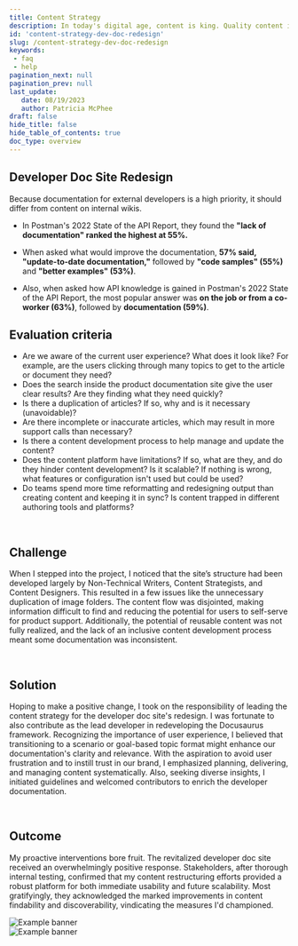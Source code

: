 ```yaml
---
title: Content Strategy
description: In today's digital age, content is king. Quality content is crucial for establishing a brand's authority and for remaining competitive. 
id: 'content-strategy-dev-doc-redesign'
slug: /content-strategy-dev-doc-redesign
keywords: 
 - faq
 - help
pagination_next: null
pagination_prev: null
last_update: 
   date: 08/19/2023
   author: Patricia McPhee
draft: false
hide_title: false
hide_table_of_contents: true
doc_type: overview
---
```





## Developer Doc Site Redesign

Because documentation for external developers is a high priority, it should differ from content on internal wikis.

- In Postman's 2022 State of the API Report, they found the **"lack of documentation" ranked the highest at 55%.**

- When asked what would improve the documentation, **57% said, "update-to-date documentation,"** followed by **"code samples" (55%)** and **"better examples" (53%)**.

- Also, when asked how API knowledge is gained in Postman's 2022 State of the API Report, the most popular answer was **on the job or from a co-worker (63%)**, followed by **documentation (59%)**.

## Evaluation criteria
- Are we aware of the current user experience? What does it look like? For example, are the users clicking through many topics to get to the article or document they need?
- Does the search inside the product documentation site give the user clear results? Are they finding what they need quickly?
- Is there a duplication of articles? If so, why and is it necessary (unavoidable)?
- Are there incomplete or inaccurate articles, which may result in more support calls than necessary?
- Is there a content development process to help manage and update the content?
- Does the content platform have limitations? If so, what are they, and do they hinder content development? Is it scalable? If nothing is wrong, what features or configuration isn't used but could be used?
- Do teams spend more time reformatting and redesigning output than creating content and keeping it in sync? Is content trapped in different authoring tools and platforms?



<br />
<div class="container">
  <div class="row">
    <div class="col col--7">
      <div class="col-demo"><h2>Challenge</h2>
      <p>When I stepped into the project, I noticed that the site’s structure had been developed largely by Non-Technical Writers, Content Strategists, and Content Designers. This resulted in a few issues like the unnecessary duplication of image folders. The content flow was disjointed, making information difficult to find and reducing the potential for users to self-serve for product support. Additionally, the potential of reusable content was not fully realized, and the lack of an inclusive content development process meant some documentation was inconsistent.</p>
      <br />
      <h2>Solution</h2>
      <p>Hoping to make a positive change, I took on the responsibility of leading the content strategy for the developer doc site's redesign. I was fortunate to also contribute as the lead developer in redeveloping the Docusaurus framework. Recognizing the importance of user experience, I believed that transitioning to a scenario or goal-based topic format might enhance our documentation's clarity and relevance. With the aspiration to avoid user frustration and to instill trust in our brand, I emphasized planning, delivering, and managing content systematically. Also, seeking diverse insights, I initiated guidelines and welcomed contributors to enrich the developer documentation.</p>
      <br />
      <h2>Outcome</h2>
      <p>My proactive interventions bore fruit. The revitalized developer doc site received an overwhelmingly positive response. Stakeholders, after thorough internal testing, confirmed that my content restructuring efforts provided a robust platform for both immediate usability and future scalability. Most gratifyingly, they acknowledged the marked improvements in content findability and discoverability, vindicating the measures I'd championed.</p>
      </div>
    </div>
    <div class="col col--4 col--offset-1">
      <div class="col-demo"><img src={OldDevDoc} id="diagrams" alt="Example banner" /><br /><img src={NewDevDoc} id="diagrams" alt="Example banner" /></div>
    </div>
  </div>
</div>